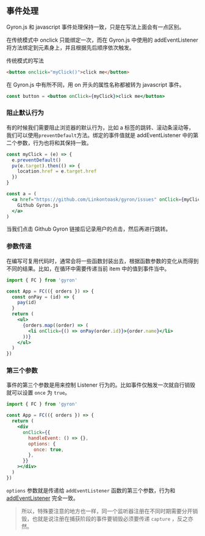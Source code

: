 ## 事件处理

Gyron.js 和 javascript 事件处理保持一致，只是在写法上面会有一点区别。

在传统模式中 onclick 只能绑定一次，而在 Gyron.js 中使用的 addEventListener 将方法绑定到元素身上，并且根据先后顺序依次触发。

传统模式的写法

```html
<button onclick="myClick()">click me</button>
```

在 Gyron.js 中有所不同，用 on 开头的属性名称都被转为 javascript 事件。

```jsx
const button = <button onClick={myClick}>click me</button>
```

### 阻止默认行为

有的时候我们需要阻止浏览器的默认行为，比如 a 标签的跳转、滚动条滚动等，我们可以使用`preventDefault`方法。绑定的事件值就是 addEventListener 中的第二个参数，行为也将和其保持一致。

```jsx line=2
const myClick = (e) => {
  e.preventDefault()
  pv(e.target).then(() => {
    location.href = e.target.href
  })
}

const a = (
  <a href="https://github.com/Linkontoask/gyron/issues" onClick={myClick}>
    Github Gyron.js
  </a>
)
```

当我们点击 Github Gyron 链接后记录用户的点击，然后再进行跳转。

### 参数传递

在编写可复用代码时，通常会将一些函数封装出去，根据函数参数的变化从而得到不同的结果。比如，在循环中需要传递当前 item 中的值到事件当中。

```jsx line=10
import { FC } from 'gyron'

const App = FC(({ orders }) => {
  const onPay = (id) => {
    pay(id)
  }
  return (
    <ul>
      {orders.map((order) => (
        <li onClick={() => onPay(order.id)}>{order.name}</li>
      ))}
    </ul>
  )
})
```

### 第三个参数

事件的第三个参数是用来控制 Listener 行为的。比如事件仅触发一次就自行销毁就可以设置 `once` 为 `true`。

```jsx
import { FC } from 'gyron'

const App = FC(({ orders }) => {
  return (
    <div
      onClick={{
        handleEvent: () => {},
        options: {
          once: true,
        },
      }}
    ></div>
  )
})
```

`options` 参数就是传递给 `addEventListener` 函数的第三个参数，行为和 [addEventListener](https://developer.mozilla.org/zh-CN-CN/docs/Web/API/EventTarget/addEventListener) 完全一致。

> 所以，特殊要注意的地方也一样，同一个监听器注册在不同时期需要分开销毁，也就是说注册在捕获阶段的事件要销毁必须要传递 `capture` ，反之亦然。

